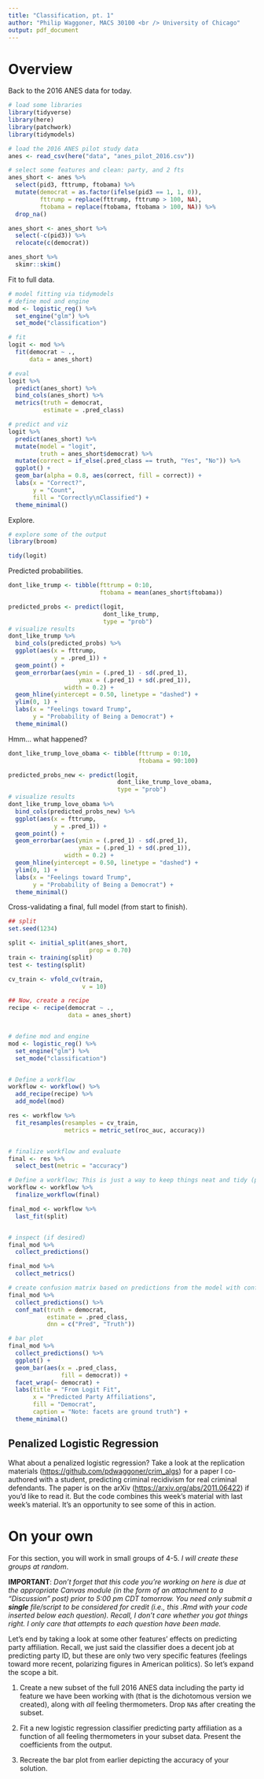 ```yaml
---
title: "Classification, pt. 1"
author: "Philip Waggoner, MACS 30100 <br /> University of Chicago"
output: pdf_document
---
```


# Overview

Back to the 2016 ANES data for today. 

```r
# load some libraries
library(tidyverse)
library(here)
library(patchwork)
library(tidymodels)

# load the 2016 ANES pilot study data
anes <- read_csv(here("data", "anes_pilot_2016.csv"))

# select some features and clean: party, and 2 fts
anes_short <- anes %>% 
  select(pid3, fttrump, ftobama) %>% 
  mutate(democrat = as.factor(ifelse(pid3 == 1, 1, 0)),
         fttrump = replace(fttrump, fttrump > 100, NA),
         ftobama = replace(ftobama, ftobama > 100, NA)) %>%
  drop_na()

anes_short <- anes_short %>% 
  select(-c(pid3)) %>% 
  relocate(c(democrat))

anes_short %>% 
  skimr::skim()
```

Fit to full data. 

```r
# model fitting via tidymodels
# define mod and engine
mod <- logistic_reg() %>% 
  set_engine("glm") %>% 
  set_mode("classification")

# fit 
logit <- mod %>% 
  fit(democrat ~ ., 
      data = anes_short)

# eval
logit %>% 
  predict(anes_short) %>% 
  bind_cols(anes_short) %>% 
  metrics(truth = democrat,
          estimate = .pred_class)

# predict and viz
logit %>% 
  predict(anes_short) %>% 
  mutate(model = "logit", 
         truth = anes_short$democrat) %>% 
  mutate(correct = if_else(.pred_class == truth, "Yes", "No")) %>% 
  ggplot() +
  geom_bar(alpha = 0.8, aes(correct, fill = correct)) + 
  labs(x = "Correct?",
       y = "Count",
       fill = "Correctly\nClassified") +
  theme_minimal()
```

Explore.

```r
# explore some of the output
library(broom)

tidy(logit)
```

Predicted probabilities. 

```r
dont_like_trump <- tibble(fttrump = 0:10,
                          ftobama = mean(anes_short$ftobama))

predicted_probs <- predict(logit, 
                           dont_like_trump, 
                           type = "prob")
# visualize results
dont_like_trump %>%
  bind_cols(predicted_probs) %>%
  ggplot(aes(x = fttrump, 
             y = .pred_1)) +
  geom_point() +
  geom_errorbar(aes(ymin = (.pred_1) - sd(.pred_1), 
                    ymax = (.pred_1) + sd(.pred_1)), 
                width = 0.2) +
  geom_hline(yintercept = 0.50, linetype = "dashed") +
  ylim(0, 1) +
  labs(x = "Feelings toward Trump",
       y = "Probability of Being a Democrat") + 
  theme_minimal()
```

Hmm... what happened?

```r
dont_like_trump_love_obama <- tibble(fttrump = 0:10,
                                     ftobama = 90:100)

predicted_probs_new <- predict(logit, 
                               dont_like_trump_love_obama, 
                               type = "prob")
# visualize results
dont_like_trump_love_obama %>%
  bind_cols(predicted_probs_new) %>%
  ggplot(aes(x = fttrump, 
             y = .pred_1)) +
  geom_point() +
  geom_errorbar(aes(ymin = (.pred_1) - sd(.pred_1), 
                    ymax = (.pred_1) + sd(.pred_1)), 
                width = 0.2) +
  geom_hline(yintercept = 0.50, linetype = "dashed") +
  ylim(0, 1) +
  labs(x = "Feelings toward Trump",
       y = "Probability of Being a Democrat") + 
  theme_minimal()
```

Cross-validating a final, full model (from start to finish).

```r
## split
set.seed(1234)

split <- initial_split(anes_short,
                       prop = 0.70) 
train <- training(split)
test <- testing(split)

cv_train <- vfold_cv(train, 
                     v = 10)

## Now, create a recipe
recipe <- recipe(democrat ~ ., 
                 data = anes_short) 


# define mod and engine
mod <- logistic_reg() %>% 
  set_engine("glm") %>% 
  set_mode("classification")


# Define a workflow
workflow <- workflow() %>%
  add_recipe(recipe) %>%
  add_model(mod)

res <- workflow %>%
  fit_resamples(resamples = cv_train,
                metrics = metric_set(roc_auc, accuracy))


# finalize workflow and evaluate
final <- res %>% 
  select_best(metric = "accuracy")

# Define a workflow; This is just a way to keep things neat and tidy (pun intended)
workflow <- workflow %>%
  finalize_workflow(final)

final_mod <- workflow %>%
  last_fit(split) 


# inspect (if desired)
final_mod %>% 
  collect_predictions() 

final_mod %>%  
  collect_metrics() 

# create confusion matrix based on predictions from the model with conf_mat() from the yardstick package
final_mod %>% 
  collect_predictions() %>% 
  conf_mat(truth = democrat, 
           estimate = .pred_class,
           dnn = c("Pred", "Truth"))

# bar plot
final_mod %>% 
  collect_predictions() %>% 
  ggplot() +
  geom_bar(aes(x = .pred_class, 
               fill = democrat)) +
  facet_wrap(~ democrat) +
  labs(title = "From Logit Fit",
       x = "Predicted Party Affiliations", 
       fill = "Democrat",
       caption = "Note: facets are ground truth") +
  theme_minimal()
```

## Penalized Logistic Regression

What about a penalized logistic regression? Take a look at the replication materials (<https://github.com/pdwaggoner/crim_algs>) for a paper I co-authored with a student, predicting criminal recidivism for real criminal defendants. The paper is on the arXiv (<https://arxiv.org/abs/2011.06422>) if you'd like to read it. But the code combines this week's material with last week's material. It's an opportunity to see some of this in action. 

# On your own

For this section, you will work in small groups of 4-5. *I will create these groups at random*. 

**IMPORTANT**: _Don't forget that this code you're working on here is due at the appropriate Canvas module (in the form of an attachment to a "Discussion" post) prior to 5:00 pm CDT tomorrow. You need only submit a **single** file/script to be considered for credit (i.e., this .Rmd with your code inserted below each question). Recall, I don't care whether you got things right. I only care that attempts to each question have been made._ 

Let’s end by taking a look at some other features’ effects on predicting party affiliation. Recall, we just said the classifier does a decent job at predicting party ID, but these are only two very specific features (feelings toward more recent, polarizing figures in American politics). So let’s expand the scope a bit. 

1. Create a new subset of the full 2016 ANES data including the party id feature we have been working with (that is the dichotomous version we created), along with *all* feeling thermometers. Drop `NA`s after creating the subset.

2. Fit a new logistic regression classifier predicting party affiliation as a function of all feeling thermometers in your subset data. Present the coefficients from the output. 

3. Recreate the bar plot from earlier depicting the accuracy of your solution. 
